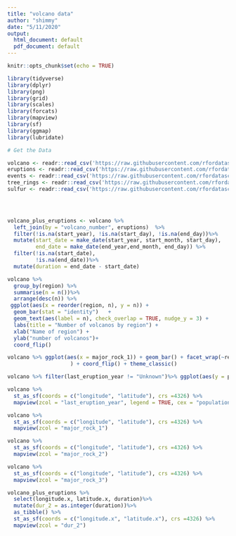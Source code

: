 ```yaml
---
title: "volcano data"
author: "shimmy"
date: "5/11/2020"
output:
  html_document: default
  pdf_document: default
---
```


```r
knitr::opts_chunk$set(echo = TRUE)
```
```r
library(tidyverse)
library(dplyr)
library(png)
library(grid)
library(scales)
library(forcats)
library(mapview)
library(sf)
library(ggmap)
library(lubridate)
```

```r
# Get the Data

volcano <- readr::read_csv('https://raw.githubusercontent.com/rfordatascience/tidytuesday/master/data/2020/2020-05-12/volcano.csv')
eruptions <- readr::read_csv('https://raw.githubusercontent.com/rfordatascience/tidytuesday/master/data/2020/2020-05-12/eruptions.csv')
events <- readr::read_csv('https://raw.githubusercontent.com/rfordatascience/tidytuesday/master/data/2020/2020-05-12/events.csv')
tree_rings <- readr::read_csv('https://raw.githubusercontent.com/rfordatascience/tidytuesday/master/data/2020/2020-05-12/tree_rings.csv')
sulfur <- readr::read_csv('https://raw.githubusercontent.com/rfordatascience/tidytuesday/master/data/2020/2020-05-12/sulfur.csv')


  
```
```r
volcano_plus_eruptions <- volcano %>% 
  left_join(by = "volcano_number", eruptions)  %>% 
  filter(!is.na(start_year), !is.na(start_day), !is.na(end_day))%>% 
  mutate(start_date = make_date(start_year, start_month, start_day),
         end_date = make_date(end_year,end_month, end_day)) %>% 
  filter(!is.na(start_date), 
         !is.na(end_date))%>%
  mutate(duration = end_date - start_date)


```

```r
volcano %>% 
  group_by(region) %>%
  summarise(n = n())%>%
  arrange(desc(n)) %>%
 ggplot(aes(x = reorder(region, n), y = n)) + 
  geom_bar(stat = "identity")   +
  geom_text(aes(label = n), check_overlap = TRUE, nudge_y = 3) +
  labs(title = "Number of volcanos by region") + 
  xlab("Name of region") + 
  ylab("number of volcanos")+ 
  coord_flip() 
```

```r
volcano %>% ggplot(aes(x = major_rock_1)) + geom_bar() + facet_wrap(~region
                    ) + coord_flip() + theme_classic()
```

```r
volcano %>% filter(last_eruption_year != "Unknown")%>% ggplot(aes(y = population_within_10_km, x= as.integer(last_eruption_year), color = region)) + geom_point()  + geom_smooth(method = lm, se = FALSE) +  scale_y_log10() + xlab("last eruption year")
```

```r
volcano %>% 
  st_as_sf(coords = c("longitude", "latitude"), crs =4326) %>% 
  mapview(zcol = "last_eruption_year", legend = TRUE, cex = "population_within_10_km") 
```
```r
volcano %>% 
  st_as_sf(coords = c("longitude", "latitude"), crs =4326) %>% 
  mapview(zcol = "major_rock_1") 
```
```r
volcano %>% 
  st_as_sf(coords = c("longitude", "latitude"), crs =4326) %>% 
  mapview(zcol = "major_rock_2") 
```

```r
volcano %>% 
  st_as_sf(coords = c("longitude", "latitude"), crs =4326) %>% 
  mapview(zcol = "major_rock_3") 
```

```r
volcano_plus_eruptions %>% 
  select(longitude.x, latitude.x, duration)%>% 
  mutate(dur_2 = as.integer(duration))%>%
  as_tibble() %>% 
  st_as_sf(coords = c("longitude.x", "latitude.x"), crs =4326) %>%
  mapview(zcol = "dur_2") 
```


